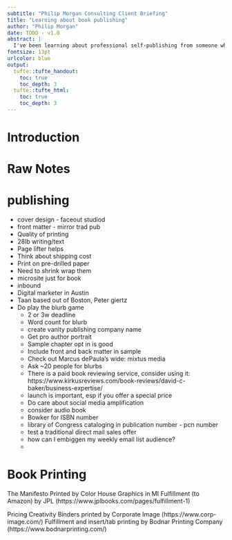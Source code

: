 ```yaml
---
subtitle: "Philip Morgan Consulting Client Briefing"
title: "Learning about book publishing"
author: "Philip Morgan"
date: TODO - v1.0
abstract: |
  I've been learning about professional self-publishing from someone who runs a boutique imprint. In this briefing I share what I've learned with you.
fontsize: 13pt
urlcolor: blue
output:
  tufte::tufte_handout:
    toc: true
    toc_depth: 3
  tufte::tufte_html:
    toc: true
    toc_depth: 3
---
```


# Introduction


# Raw Notes

# publishing

- cover design - faceout studiod
- front matter - mirror trad pub
- Quality of printing
- 28lb writing/text
- Page lifter helps
- Think about shipping cost
- Print on pre-drilled paper
- Need to shrink wrap them
- microsite just for book
- inbound
- Digital marketer in Austin
- Taan based out of Boston, Peter giertz
- Do play the blurb game
    - 2 or 3w deadline
    - Word count for blurb
  - create vanity publishing company name
  - Get pro author portrait
  - Sample chapter opt in is good
  - Include front and back matter in sample
  - Check out Marcus dePaula's wide: mixtus media
  - Ask ~20 people for blurbs
  - There is a paid book reviewing service, consider using it: https://www.kirkusreviews.com/book-reviews/david-c-baker/business-expertise/
  - launch is important, esp if you offer a special price
  - Do care about social media amplification
  - consider audio book
  - Bowker for ISBN number
  - library of Congress cataloging in publication number - pcn number
  - test a traditional direct mail sales offer
  - how can I embiggen my weekly email list audience?
  - 


# Book Printing

The Manifesto
Printed by Color House Graphics in MI
Fulfillment (to Amazon) by JPL (https://www.jplbooks.com/pages/fulfillment-1)

Pricing Creativity
Binders printed by Corporate Image (https://www.corp-image.com/)
Fulfillment and insert/tab printing by Bodnar Printing Company (https://www.bodnarprinting.com/)